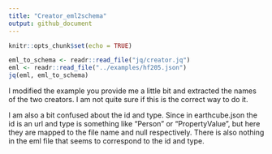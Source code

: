 ```yaml
---
title: "Creator_eml2schema"
output: github_document
---
```


```r
knitr::opts_chunk$set(echo = TRUE)
```

```r
eml_to_schema <- readr::read_file("jq/creator.jq")
eml <- readr::read_file("../examples/hf205.json")
jq(eml, eml_to_schema)
```

I modified the example you provide me a little bit and extracted the names of the two creators. I am not quite sure if this is the correct way to do it.

I am also a bit confused about the id and type. Since in earthcube.json the id is an url and type is something like "Person" or "PropertyValue", but here they are mapped to the file name and null respectively. There is also nothing in the eml file that seems to correspond to the id and type. 
